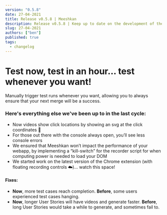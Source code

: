 ```yaml
---
version: "0.5.8"
date: 27-04-2021
title: Release v0.5.8 | Meeshkan
description: Release v0.5.8 | Keep up to date on the development of the Meeshkan product.
slug: 27-04-2021
authors: ["ben"]
published: true
tags:
  - changelog
---
```


# Test now, test in an hour… test whenever you want!

Manually trigger test runs whenever you want, allowing you to always ensure that your next merge will be a success.

### Here's everything else we've been up to in the last cycle:

- Now videos show click locations by showing an svg at the click coordinates 🌟
- For those out there with the console always open, you’ll see less console errors
- We ensured that Meeshkan won’t impact the performance of your webapp, by implementing a “kill-switch” for the recorder script for when computing power is needed to load your DOM
- We started work on the latest version of the Chrome extension (with floating recording controls ☁️)… watch this space!

#### Fixes:

- **Now**, more test cases reach completion. **Before**, some users experienced test cases hanging.
- **Now**, longer User Stories will have videos and generate faster. **Before**, long User Stories would take a while to generate, and sometimes fail to.
